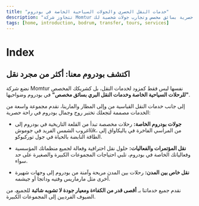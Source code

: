 ```yaml
---
title: "خدمات النقل الحصري والجولات السياحية الخاصة في بودروم"
description: "تتجاوز شركة Momtur خدمات النقل القياسي في بودروم لتقديم خدمات نقل حصرية بسائق مخصص وتجارب جولات شخصية لك."
tags: [home, introduction, bodrum, transfer, tours, services]
---
```


# Index

## اكتشف بودروم معنا: أكثر من مجرد نقل

نضع شركة Momtur نفسها ليس فقط كمزود لخدمات النقل، بل كشريكك المخصص **"للرحلات السياحية الخاصة وخدمات النقل البري بسائق مخصص"** في بودروم وضواحيها.

إلى جانب خدمات النقل القياسية من وإلى المطار والمارينا، نقدم مجموعة واسعة من الخدمات مصممة لتجعلك تختبر روح وجمال بودروم في راحة حصرية:

- **جولات بودروم الخاصة:** رحلات مخصصة تبدأ من القلعة التاريخية في بودروم إلى غروب الشمس الفريد في جوموشlük، من المراسي الفاخرة في ياليكاواق إلى الطاقة النابضة بالحياة في جول توركبوكو.

- **نقل المؤتمرات والفعاليات:** حلول نقل احترافية وفعالة لجميع منظماتك المؤسسية وفعالياتك الخاصة في بودروم، تلبي احتياجات المجموعات الكبيرة والصغيرة على حد سواء.

- **نقل خاص بين المدن:** رحلات بين المدن مريحة وآمنة من بودروم إلى وجهات شهيرة أخرى مثل مارماريس وفتيه وداتجا أو جيشمه.

نقدم جميع خدماتنا بـ **أقصى قدر من الكفاءة ومعيار جودة لا تشوبه شائبة** للجميع، من الضيوف الفرديين إلى المجموعات الكبيرة.